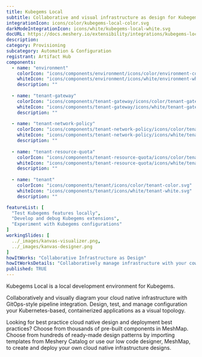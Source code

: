 ---
title: Kubegems Local
subtitle: Collaborative and visual infrastructure as design for Kubegems Local
integrationIcon: icons/color/kubegems-local-color.svg
darkModeIntegrationIcon: icons/white/kubegems-local-white.svg
docURL: https://docs.meshery.io/extensibility/integrations/kubegems-local
description: 
category: Provisioning
subcategory: Automation & Configuration
registrant: Artifact Hub
components:
  - name: "environment"
    colorIcon: "icons/components/environment/icons/color/environment-color.svg"
    whiteIcon: "icons/components/environment/icons/white/environment-white.svg"
    description: ""
  
  - name: "tenant-gateway"
    colorIcon: "icons/components/tenant-gateway/icons/color/tenant-gateway-color.svg"
    whiteIcon: "icons/components/tenant-gateway/icons/white/tenant-gateway-white.svg"
    description: ""
  
  - name: "tenant-network-policy"
    colorIcon: "icons/components/tenant-network-policy/icons/color/tenant-network-policy-color.svg"
    whiteIcon: "icons/components/tenant-network-policy/icons/white/tenant-network-policy-white.svg"
    description: ""
  
  - name: "tenant-resource-quota"
    colorIcon: "icons/components/tenant-resource-quota/icons/color/tenant-resource-quota-color.svg"
    whiteIcon: "icons/components/tenant-resource-quota/icons/white/tenant-resource-quota-white.svg"
    description: ""
  
  - name: "tenant"
    colorIcon: "icons/components/tenant/icons/color/tenant-color.svg"
    whiteIcon: "icons/components/tenant/icons/white/tenant-white.svg"
    description: ""

featureList: [
  "Test Kubegems features locally",
  "Develop and debug Kubegems extensions",
  "Experiment with Kubegems configurations"
]
workingSlides: [
  ../_images/kanvas-visualizer.png,
  ../_images/kanvas-designer.png
]
howItWorks: "Collaborative Infrastructure as Design"
howItWorksDetails: "Collaboratively manage infrastructure with your coworkers synchronously sharing the same designs."
published: TRUE
---
<p>
Kubegems Local is a local development environment for Kubegems.
</p>
<p>
    Collaboratively and visually diagram your cloud native infrastructure with GitOps-style pipeline integration. Design, test, and manage configuration your Kubernetes-based, containerized applications as a visual topology.
</p>
<p>
    Looking for best practice cloud native design and deployment best practices? Choose from thousands of pre-built components in MeshMap. Choose from hundreds of ready-made design patterns by importing templates from Meshery Catalog or use our low code designer, MeshMap, to create and deploy your own cloud native infrastructure designs.
</p>
